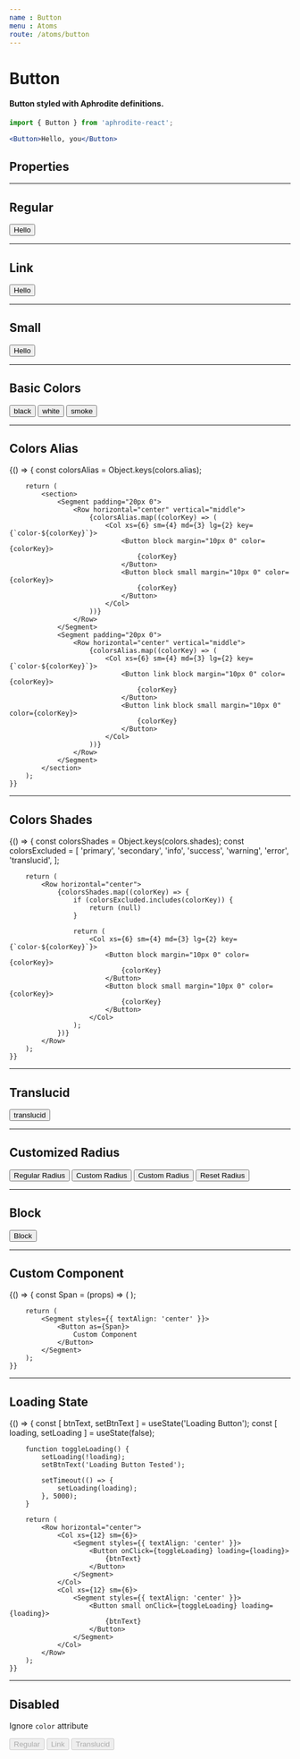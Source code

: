 ```yaml
---
name : Button
menu : Atoms
route: /atoms/button
---
```



# Button
#### Button styled with Aphrodite definitions.
```jsx
import { Button } from 'aphrodite-react';

<Button>Hello, you</Button>
```

## Properties
<Props of={Button} />

---

## Regular

<Playground>
    <Segment styles={{ textAlign: 'center' }}>
        <Button>
            Hello
        </Button>
    </Segment>
</Playground>

---

## Link

<Playground>
    <Segment styles={{ textAlign: 'center' }}>
        <Button link>
            Hello
        </Button>
    </Segment>
</Playground>

---

## Small

<Playground>
    <Segment styles={{ textAlign: 'center' }}>
        <Button small>
            Hello
        </Button>
    </Segment>
</Playground>

---

## Basic Colors

<Playground>
    <Row horizontal="center">
        <Col xs={12} sm={4} md={3}>
            <Segment padding="10px 20px" styles={{ backgroundColor: colors.get('info') }}>
                <Button block margin="10px 0" color="black">
                    black
                </Button>
            </Segment>
        </Col>
        <Col xs={12} sm={4} md={3}>
            <Segment padding="10px 20px" styles={{ backgroundColor: colors.get('secondary') }}>
                <Button block margin="10px 0" color="white">
                    white
                </Button>
            </Segment>
        </Col>
        <Col xs={12} sm={4} md={3}>
            <Segment padding="10px 20px" styles={{ backgroundColor: colors.get('success') }}>
                <Button block margin="10px 0" color="smoke">
                    smoke
                </Button>
            </Segment>
        </Col>
    </Row>
</Playground>

---

## Colors Alias

<Playground>
    {() => {
        const colorsAlias = Object.keys(colors.alias);

        return (
            <section>
                <Segment padding="20px 0">
                    <Row horizontal="center" vertical="middle">
                        {colorsAlias.map((colorKey) => (
                            <Col xs={6} sm={4} md={3} lg={2} key={`color-${colorKey}`}>
                                <Button block margin="10px 0" color={colorKey}>
                                    {colorKey}
                                </Button>
                                <Button block small margin="10px 0" color={colorKey}>
                                    {colorKey}
                                </Button>
                            </Col>
                        ))}
                    </Row>
                </Segment>
                <Segment padding="20px 0">
                    <Row horizontal="center" vertical="middle">
                        {colorsAlias.map((colorKey) => (
                            <Col xs={6} sm={4} md={3} lg={2} key={`color-${colorKey}`}>
                                <Button link block margin="10px 0" color={colorKey}>
                                    {colorKey}
                                </Button>
                                <Button link block small margin="10px 0" color={colorKey}>
                                    {colorKey}
                                </Button>
                            </Col>
                        ))}
                    </Row>
                </Segment>
            </section>
        );
    }}
</Playground>

---

## Colors Shades

<Playground>
    {() => {
        const colorsShades   = Object.keys(colors.shades);
        const colorsExcluded = [
            'primary',
            'secondary',
            'info',
            'success',
            'warning',
            'error',
            'translucid',
        ];

        return (
            <Row horizontal="center">
                {colorsShades.map((colorKey) => {
                    if (colorsExcluded.includes(colorKey)) {
                        return (null)
                    }

                    return (
                        <Col xs={6} sm={4} md={3} lg={2} key={`color-${colorKey}`}>
                            <Button block margin="10px 0" color={colorKey}>
                                {colorKey}
                            </Button>
                            <Button block small margin="10px 0" color={colorKey}>
                                {colorKey}
                            </Button>
                        </Col>
                    );
                })}
            </Row>
        );
    }}
</Playground>

---

## Translucid

<Playground>
    <Row horizontal="center">
        <Col xs={12} sm={4} md={3}>
            <Segment padding="10px 20px" styles={{ backgroundColor: colors.get('success') }}>
                <Button block margin="10px 0" color="translucid">
                    translucid
                </Button>
            </Segment>
        </Col>
    </Row>
</Playground>

---

## Customized Radius

<Playground>
    <Row horizontal="center">
        <Col xs={6} sm={3}>
            <Button block margin="10px 0">
                Regular Radius
            </Button>
        </Col>
        <Col xs={6} sm={3}>
            <Button block margin="10px 0" radius="12px">
                Custom Radius
            </Button>
        </Col>
        <Col xs={6} sm={3}>
            <Button block margin="10px 0" radius={6}>
                Custom Radius
            </Button>
        </Col>
        <Col xs={6} sm={3}>
            <Button block margin="10px 0" radius="0">
                Reset Radius
            </Button>
        </Col>
    </Row>
</Playground>

---

## Block

<Playground>
    <Button block>
        Block
    </Button>
</Playground>

---

## Custom Component

<Playground>
    {() => {
        const Span = (props) => (
            <span {...props} />
        );

        return (
            <Segment styles={{ textAlign: 'center' }}>
                <Button as={Span}>
                    Custom Component
                </Button>
            </Segment>
        );
    }}
</Playground>

---

## Loading State

<Playground>
    {() => {
        const [ btnText, setBtnText ] = useState('Loading Button');
        const [ loading, setLoading ] = useState(false);

        function toggleLoading() {
            setLoading(!loading);
            setBtnText('Loading Button Tested');

            setTimeout(() => {
                setLoading(loading);
            }, 5000);
        }

        return (
            <Row horizontal="center">
                <Col xs={12} sm={6}>
                    <Segment styles={{ textAlign: 'center' }}>
                        <Button onClick={toggleLoading} loading={loading}>
                            {btnText}
                        </Button>
                    </Segment>
                </Col>
                <Col xs={12} sm={6}>
                    <Segment styles={{ textAlign: 'center' }}>
                        <Button small onClick={toggleLoading} loading={loading}>
                            {btnText}
                        </Button>
                    </Segment>
                </Col>
            </Row>
        );
    }}
</Playground>

---

## Disabled
Ignore `color` attribute

<Playground>
    <Segment styles={{ textAlign: 'center' }}>
        <Row horizontal="center">
            <Col xs={6} sm={4}>
                <Button disabled block color="success">
                    Regular
                </Button>
            </Col>
            <Col xs={6} sm={4}>
                <Button disabled block link color="success">
                    Link
                </Button>
            </Col>
            <Col xs={6} sm={4}>
                <Button disabled block translucid color="success">
                    Translucid
                </Button>
            </Col>
        </Row>
    </Segment>
</Playground>
